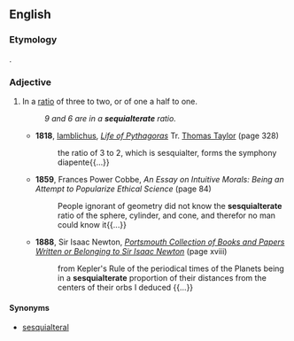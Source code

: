 ==English==

===Etymology===
{{etyl|la|en}} {{lena}} {{term|sesquialter|lang=la||one and a half times}}.

===Adjective===
{{en-adj|-}}

# {{context|mathematics|archaic|lang=en}} In a [[ratio]] of three to two, or of one a half to one.
#: ''9 and 6 are in a '''sequialterate''' ratio.''
#* '''1818''', [[Iamblichus]], ''[https://books.google.com/books?id=J_BZAAAAcAAJ Life of Pythagoras]'' Tr. [[w:Thomas Taylor (neoplatonist)|Thomas Taylor]] (page 328)
#*: the ratio of 3 to 2, which is sesquialter, forms the symphony diapente{{...}}
#* '''1859''', Frances Power Cobbe, ''An Essay on Intuitive Morals: Being an Attempt to Popularize Ethical Science'' (page 84)
#*: People ignorant of geometry did not know the '''sesquialterate''' ratio of the sphere, cylinder, and cone, and therefor no man could know it{{...}}
#* '''1888''', Sir Isaac Newton, ''[https://books.google.com/books?id=3wcjAAAAMAAJ Portsmouth Collection of Books and Papers Written or Belonging to Sir Isaac Newton]'' (page xviii) <!--Origin? Newton was dead long before 1888.-->
#*: from Kepler's Rule of the periodical times of the Planets being in a '''sesquialterate''' proportion of their distances from the centers of their orbs I deduced {{...}}

====Synonyms====
* [[sesquialteral]]